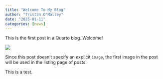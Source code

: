 ```yaml
---
title: "Welcome To My Blog"
author: "Tristan O'Malley"
date: "2025-01-11"
categories: [news]
---
```


This is the first post in a Quarto blog. Welcome!

![](thumbnail.jpg)

Since this post doesn't specify an explicit `image`, the first image in the post will be used in the listing page of posts.

This is a test. 